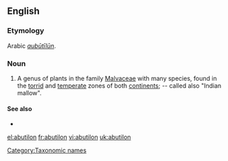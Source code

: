 {{see|Abutilon}}
{{wikipedia}}
==English==

===Etymology===
Arabic ''[[aubūtīlūn]]''.

{{etystub}}

===Noun===
{{infl|en|noun}}

# {{botany}} A genus of plants in the family [[Malvaceae]] with many species, found in the [[torrid]] and [[temperate]] zones of both [[continents]]; -- called also "Indian mallow".

====See also====
*{{specieslite}}

[[Category:Taxonomic names]]

[[el:abutilon]]
[[fr:abutilon]]
[[vi:abutilon]]
[[uk:abutilon]]